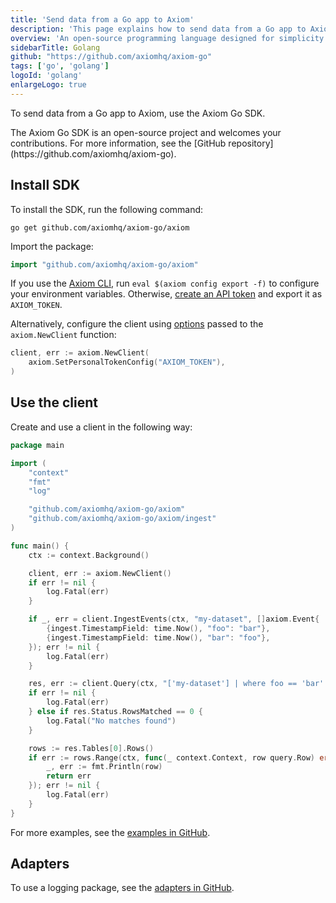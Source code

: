 ```yaml
---
title: 'Send data from a Go app to Axiom'
description: 'This page explains how to send data from a Go app to Axiom.'
overview: 'An open-source programming language designed for simplicity and efficiency'
sidebarTitle: Golang
github: "https://github.com/axiomhq/axiom-go"
tags: ['go', 'golang']
logoId: 'golang'
enlargeLogo: true
---
```


To send data from a Go app to Axiom, use the Axiom Go SDK.

<Note>
The Axiom Go SDK is an open-source project and welcomes your contributions. For more information, see the [GitHub repository](https://github.com/axiomhq/axiom-go).
</Note>


<Prerequisites />

## Install SDK

To install the SDK, run the following command:

```shell
go get github.com/axiomhq/axiom-go/axiom
```

Import the package:

```go
import "github.com/axiomhq/axiom-go/axiom"
```

If you use the [Axiom CLI](/reference/cli), run `eval $(axiom config export -f)` to configure your environment variables. Otherwise, [create an API token](/reference/tokens) and export it as `AXIOM_TOKEN`.

Alternatively, configure the client using [options](https://pkg.go.dev/github.com/axiomhq/axiom-go/axiom#Option) passed to the `axiom.NewClient` function:

```go
client, err := axiom.NewClient(
    axiom.SetPersonalTokenConfig("AXIOM_TOKEN"),
)
```

## Use the client

Create and use a client in the following way:

```go
package main

import (
    "context"
    "fmt"
    "log"

    "github.com/axiomhq/axiom-go/axiom"
    "github.com/axiomhq/axiom-go/axiom/ingest"
)

func main() {
    ctx := context.Background()

    client, err := axiom.NewClient()
    if err != nil {
        log.Fatal(err)
    }

    if _, err = client.IngestEvents(ctx, "my-dataset", []axiom.Event{
        {ingest.TimestampField: time.Now(), "foo": "bar"},
        {ingest.TimestampField: time.Now(), "bar": "foo"},
    }); err != nil {
        log.Fatal(err)
    }

    res, err := client.Query(ctx, "['my-dataset'] | where foo == 'bar' | limit 100")
    if err != nil {
        log.Fatal(err)
    } else if res.Status.RowsMatched == 0 {
        log.Fatal("No matches found")
    }

    rows := res.Tables[0].Rows()
    if err := rows.Range(ctx, func(_ context.Context, row query.Row) error {
        _, err := fmt.Println(row)
        return err
    }); err != nil {
        log.Fatal(err)
    }
}
```

For more examples, see the [examples in GitHub](https://github.com/axiomhq/axiom-go/tree/main/examples).

## Adapters

To use a logging package, see the [adapters in GitHub](https://github.com/axiomhq/axiom-go/tree/main/adapters).